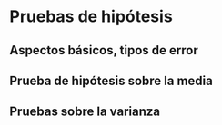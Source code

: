 # Pruebas de hipótesis

## Aspectos básicos, tipos de error

## Prueba de hipótesis sobre la media

## Pruebas sobre la varianza


